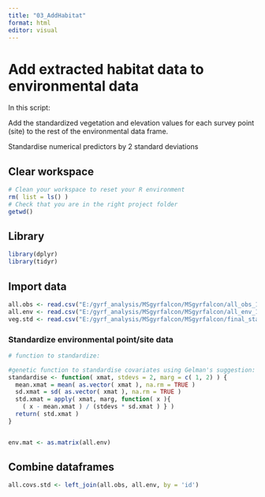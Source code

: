 ```yaml
---
title: "03_AddHabitat"
format: html
editor: visual
---
```


# Add extracted habitat data to environmental data

In this script:

Add the standardized vegetation and elevation values for each survey point (site) to the rest of the environmental data frame.

Standardise numerical predictors by 2 standard deviations

## Clear workspace

```r
# Clean your workspace to reset your R environment
rm( list = ls() )
# Check that you are in the right project folder
getwd()
```

## Library

```r
library(dplyr)
library(tidyr)
```

## Import data

```r
all.obs <- read.csv("E:/gyrf_analysis/MSgyrfalcon/MSgyrfalcon/all_obs_17Oct23.csv") 
all.env <- read.csv("E:/gyrf_analysis/MSgyrfalcon/MSgyrfalcon/all_env_17Oct23.csv") 
veg.std <- read.csv("E:/gyrf_analysis/MSgyrfalcon/MSgyrfalcon/final_standardized_df.csv")
```

### Standardize environmental point/site data

```r
# function to standardize:

#genetic function to standardise covariates using Gelman's suggestion:
standardise <- function( xmat, stdevs = 2, marg = c( 1, 2) ) { 
  mean.xmat = mean( as.vector( xmat ), na.rm = TRUE )
  sd.xmat = sd( as.vector( xmat ), na.rm = TRUE ) 
  std.xmat = apply( xmat, marg, function( x ){
    ( x - mean.xmat ) / (stdevs * sd.xmat ) } )
  return( std.xmat )
}


env.mat <- as.matrix(all.env)
```

## Combine dataframes

```r
all.covs.std <- left_join(all.obs, all.env, by = 'id')
```
